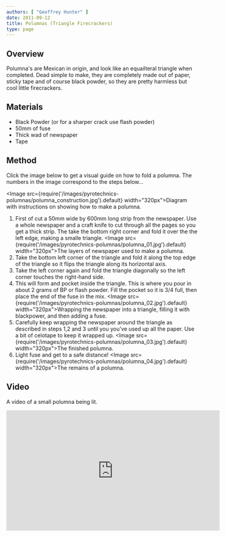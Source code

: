 ```yaml
---
authors: [ "Geoffrey Hunter" ]
date: 2011-09-12
title: Polumnas (Triangle Firecrackers)
type: page
---
```


## Overview

Polumna's are Mexican in origin, and look like an equailteral triangle when completed. Dead simple to make, they are completely made out of paper, sticky tape and of course black powder, so they are pretty harmless but cool little firecrackers.

## Materials

* Black Powder (or for a sharper crack use flash powder)
* 50mm of fuse
* Thick wad of newspaper
* Tape

## Method

Click the image below to get a visual guide on how to fold a polumna. The numbers in the image correspond to the steps below...

<Image src={require('/images/pyrotechnics-polumnas/polumna_construction.jpg').default} width="320px">Diagram with instructions on showing how to make a polumna.</Image>

1. First of cut a 50mm wide by 600mm long strip from the newspaper. Use a whole newspaper and a craft knife to cut through all the pages so you get a thick strip. The take the bottom right corner and fold it over the the left edge, making a smalle triangle. <Image src={require('/images/pyrotechnics-polumnas/polumna_01.jpg').default} width="320px">The layers of newspaper used to make a polumna.</Image>
1. Take the bottom left corner of the triangle and fold it along the top edge of the triangle so it flips the triangle along its horizontal axis.
1. Take the left corner again and fold the triangle diagonally so the left corner touches the right-hand side.
1. This will form and pocket inside the triangle. This is where you pour in about 2 grams of BP or flash powder. Fill the pocket so it is 3/4 full, then place the end of the fuse in the mix. <Image src={require('/images/pyrotechnics-polumnas/polumna_02.jpg').default} width="320px">Wrapping the newspaper into a triangle, filling it with blackpower, and then adding a fuse.</Image>
1. Carefully keep wrapping the newspaper around the triangle as described in steps 1,2 and 3 until you you've used up all the paper. Use a bit of celotape to keep it wrapped up. <Image src={require('/images/pyrotechnics-polumnas/polumna_03.jpg').default} width="320px">The finished polumna.</Image>
1. Light fuse and get to a safe distance! <Image src={require('/images/pyrotechnics-polumnas/polumna_04.jpg').default} width="320px">The remains of a polumna.</Image>


## Video

A video of a small polumna being lit.

<iframe width="560" height="315" src="https://www.youtube.com/embed/ByAsQiedvEw" frameborder="0" allow="accelerometer; autoplay; encrypted-media; gyroscope; picture-in-picture" allowfullscreen></iframe>
